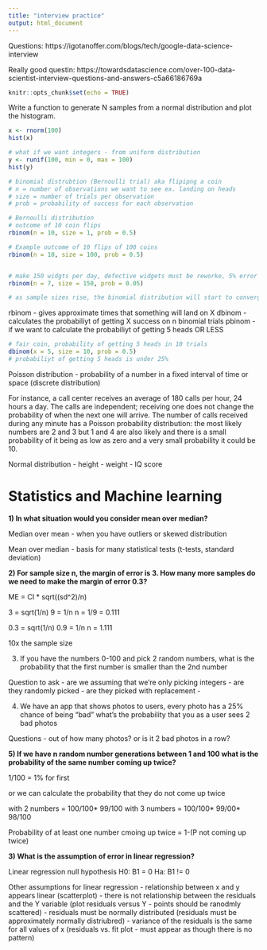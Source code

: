 ```yaml
---
title: "interview practice"
output: html_document
---
```


Questions: https://igotanoffer.com/blogs/tech/google-data-science-interview

Really good questin: https://towardsdatascience.com/over-100-data-scientist-interview-questions-and-answers-c5a66186769a

```r
knitr::opts_chunk$set(echo = TRUE)
```

Write a function to generate N samples from a normal distribution and plot the histogram.

```r
x <- rnorm(100)
hist(x)

# what if we want integers - from uniform distribution
y <- runif(100, min = 0, max = 100)
hist(y)

# binomial distrubtion (Bernoulli trial) aka flipipng a coin
# n = number of observations we want to see ex. landing on heads
# size = number of trials per observation
# prob = probability of success for each observation

# Bernoulli distribution
# outcome of 10 coin flips
rbinom(n = 10, size = 1, prob = 0.5)

# Example outcome of 10 flips of 100 coins
rbinom(n = 10, size = 100, prob = 0.5)


# make 150 widgts per day, defective widgets must be reworke, 5% error rate, how many widgets do we need to fix each day this week
rbinom(n = 7, size = 150, prob = 0.05)

# as sample sizes rise, the binomial distribution will start to converge on the normal distribution
```

rbinom - gives approximate times that something will land on X
dbinom - calculates the probabiliyt of getting X success on n binomial trials
pbinom - if we want to calculate the probabiliyt of getting 5 heads OR LESS

```r
# fair coin, probability of getting 5 heads in 10 trials
dbinom(x = 5, size = 10, prob = 0.5)
# probabiliyt of getting 5 heads is under 25%
```

Poisson distribution - probability of a number in a fixed interval of time or space (discrete distribution)

For instance, a call center receives an average of 180 calls per hour, 24 hours a day. The calls are independent; receiving one does not change the probability of when the next one will arrive. The number of calls received during any minute has a Poisson probability distribution: the most likely numbers are 2 and 3 but 1 and 4 are also likely and there is a small probability of it being as low as zero and a very small probability it could be 10. 


Normal distribution
- height
- weight
- IQ score

# Statistics and Machine learning

**1) In what situation would you consider mean over median?**

Median over mean
 - when you have outliers or skewed distribution

Mean over median
 - basis for many statistical tests (t-tests, standard deviation)

**2) For sample size n, the margin of error is 3. How many more samples do we need to make the margin of error 0.3?**

ME = CI * sqrt((sd^2)/n)

3 = sqrt(1/n)
9 = 1/n
n = 1/9 = 0.111

0.3 = sqrt(1/n)
0.9 = 1/n
n = 1.111

10x the sample size

3) If you have the numbers 0-100 and pick 2 random numbers, what is the probability that the first number is smaller than the 2nd number

Question to ask
 - are we assuming that we're only picking integers
 - are they randomly picked
 - are they picked with replacement
 - 

4) We have an app that shows photos to users, every photo has a 25% chance of being “bad” what’s the probability that you as a user sees 2 bad photos

Questions
- out of how many photos? or is it 2 bad photos in a row?

**5) If we have n random number generations between 1 and 100 what is the probability of the same number coming up twice?**

1/100 = 1% for first

or we can calculate the probability that they do not come up twice

with 2 numbers = 100/100* 99/100
with 3 numbers = 100/100* 99/00* 98/100

Probability of at least one number cmoing up twice = 1-(P not coming up twice)

**3) What is the assumption of error in linear regression?**

Linear regression null hypothesis
H0: B1 = 0
Ha: B1 != 0

Other assumptions for linear regression
 - relationship between x and y appears linear (scatterplot)
 - there is not relationship between the residuals and the Y variable (plot residuals versus Y - points should be ranodmly scattered)
 - residuals must be normally distributed (residuals must be approximately normally distriubred)
 - variance of the residuals is the same for all values of x (residuals vs. fit plot - must appear as though there is no pattern)
